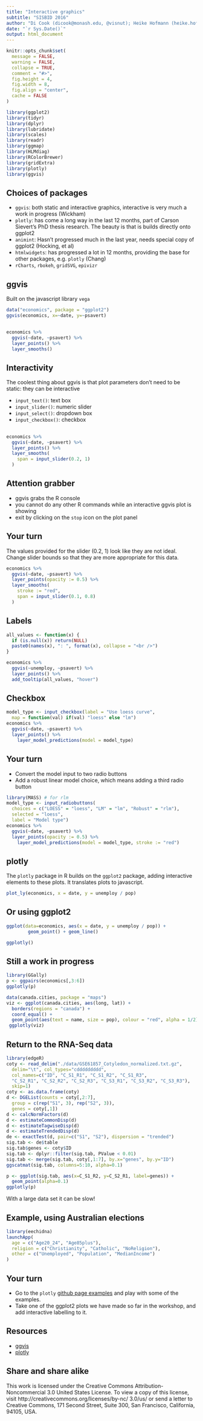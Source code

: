 ```yaml
---
title: "Interactive graphics"
subtitle: "SISBID 2016"
author: "Di Cook (dicook@monash.edu, @visnut); Heike Hofmann (heike.hofmann@gmail.com, @heike_hh); edited by Alexej Gossmann"
date: "`r Sys.Date()`"
output: html_document
---
```


```r
knitr::opts_chunk$set(
  message = FALSE,
  warning = FALSE,
  collapse = TRUE,
  comment = "#>",
  fig.height = 4,
  fig.width = 8,
  fig.align = "center",
  cache = FALSE
)
```

```r
library(ggplot2)
library(tidyr)
library(dplyr)
library(lubridate)
library(scales)
library(readr)
library(ggmap)
library(HLMdiag)
library(RColorBrewer)
library(gridExtra)
library(plotly)
library(ggvis)
```


## Choices of packages

- `ggvis`: both static and interactive graphics, interactive is very much a work in progress (Wickham)
- `plotly`: has come a long way in the last 12 months, part of Carson Sievert's PhD thesis research. The beauty is that is builds directly onto ggplot2
- `animint`: Hasn't progressed much in the last year, needs special copy of ggplot2 (Hocking, et al)
- `htmlwidgets`: has progressed a lot in 12 months, providing the base for other packages, e.g. `plotly` (Chang)
- `rCharts`, `rbokeh`, `gridSVG`, `epivizr`

## ggvis

Built on the javascript library `vega`

```r
data("economics", package = "ggplot2")
ggvis(economics, x=~date, y=~psavert)
```

##

```r
economics %>%
  ggvis(~date, ~psavert) %>%
  layer_points() %>%
  layer_smooths()
```

## Interactivity

The coolest thing about ggvis is that plot
parameters don't need to be static: they
can be interactive

- `input_text()`: text box
- `input_slider()`: numeric slider
- `input_select()`: dropdown box
- `input_checkbox()`: checkbox

##

```r
economics %>%
  ggvis(~date, ~psavert) %>%
  layer_points() %>%
  layer_smooths(
    span = input_slider(0.2, 1)
  )
```

## Attention grabber

- ggvis grabs the R console
- you cannot do any other R commands while an interactive ggvis plot is showing
- exit by clicking on the `stop` icon on the plot panel

## Your turn

The values provided for the slider (0.2, 1) look like they are not ideal. Change slider bounds so that they are more appropriate for this data.

```r
economics %>%
  ggvis(~date, ~psavert) %>%
  layer_points(opacity := 0.5) %>%
  layer_smooths(
    stroke := "red",
    span = input_slider(0.1, 0.8)
  )
```

## Labels

```r
all_values <- function(x) {
  if (is.null(x)) return(NULL)
  paste0(names(x), ": ", format(x), collapse = "<br />")
}

economics %>%
  ggvis(~unemploy, ~psavert) %>%
  layer_points() %>%
  add_tooltip(all_values, "hover") 
```


## Checkbox

```r
model_type <- input_checkbox(label = "Use loess curve",
  map = function(val) if(val) "loess" else "lm")
economics %>%
  ggvis(~date, ~psavert) %>%
  layer_points() %>%
    layer_model_predictions(model = model_type)
```


## Your turn

- Convert the model input to two radio buttons
- Add a robust linear model choice, which means adding a third radio button

```r
library(MASS) # for rlm
model_type <- input_radiobuttons(
  choices = c("LOESS" = "loess", "LM" = "lm", "Robust" = "rlm"),
  selected = "loess",
  label = "Model type")
economics %>%
  ggvis(~date, ~psavert) %>%
  layer_points(opacity := 0.5) %>%
    layer_model_predictions(model = model_type, stroke := "red")
```

## plotly

The `plotly` package in R builds on the `ggplot2` package, adding interactive elements to these plots. It translates plots to javascript.

```r
plot_ly(economics, x = date, y = unemploy / pop)
```

## Or using ggplot2

```r
ggplot(data=economics, aes(x = date, y = unemploy / pop)) +  
        geom_point() + geom_line()
```


```r
ggplotly()
```

## Still a work in progress

```r
library(GGally)
p <- ggpairs(economics[,3:6])
ggplotly(p)
```

```r
data(canada.cities, package = "maps")
viz <- ggplot(canada.cities, aes(long, lat)) +
  borders(regions = "canada") +
  coord_equal() +
  geom_point(aes(text = name, size = pop), colour = "red", alpha = 1/2)
 ggplotly(viz)
```

## Return to the RNA-Seq data

```r
library(edgeR)
coty <- read_delim("./data/GSE61857_Cotyledon_normalized.txt.gz",
  delim="\t", col_types="cddddddddd", 
  col_names=c("ID", "C_S1_R1", "C_S1_R2", "C_S1_R3", 
  "C_S2_R1", "C_S2_R2", "C_S2_R3", "C_S3_R1", "C_S3_R2", "C_S3_R3"),
  skip=1)
coty <- as.data.frame(coty)
d <- DGEList(counts = coty[,2:7], 
  group = c(rep("S1", 3), rep("S2", 3)), 
  genes = coty[,1])
d <- calcNormFactors(d)
d <- estimateCommonDisp(d)
d <- estimateTagwiseDisp(d)
d <- estimateTrendedDisp(d)
de <- exactTest(d, pair=c("S1", "S2"), dispersion = "trended")
sig.tab <- de$table
sig.tab$genes <- coty$ID
sig.tab <- dplyr::filter(sig.tab, PValue < 0.01)
sig.tab <- merge(sig.tab, coty[,1:7], by.x="genes", by.y="ID")
ggscatmat(sig.tab, columns=5:10, alpha=0.1)
```

```r
p <- ggplot(sig.tab, aes(x=C_S1_R2, y=C_S2_R1, label=genes)) +
  geom_point(alpha=0.1) 
ggplotly(p)
```

With a large data set it can be slow!

## Example, using Australian elections

```r
library(eechidna)
launchApp(
  age = c("Age20_24", "Age85plus"),
  religion = c("Christianity", "Catholic", "NoReligion"),
  other = c("Unemployed", "Population", "MedianIncome")
)
```
 
## Your turn

- Go to the `plotly` [github page examples](https://github.com/ropensci/plotly/tree/master/inst/examples) and play with some of the examples.
- Take one of the ggplot2 plots we have made so far in the workshop, and add interactive labelling to it.

## Resources

- [ggvis](http://ggvis.rstudio.com)
- [plotly](https://plot.ly/r/getting-started/)

## Share and share alike

This work is licensed under the Creative Commons Attribution-Noncommercial 3.0 United States License. To view a copy of this license, visit http://creativecommons.org/licenses/by-nc/ 3.0/us/ or send a letter to Creative Commons, 171 Second Street, Suite 300, San Francisco, California, 94105, USA.
